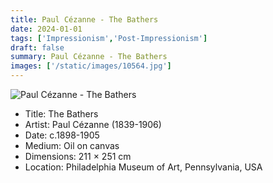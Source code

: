```yaml
---
title: Paul Cézanne - The Bathers
date: 2024-01-01
tags: ['Impressionism','Post-Impressionism']
draft: false
summary: Paul Cézanne - The Bathers
images: ['/static/images/10564.jpg']
---
```


![Paul Cézanne - The Bathers](/static/images/10564.jpg)

* Title: The Bathers
* Artist: Paul Cézanne (1839-1906)
* Date: c.1898-1905
* Medium: Oil on canvas
* Dimensions: 211 × 251 cm
* Location: Philadelphia Museum of Art, Pennsylvania, USA


